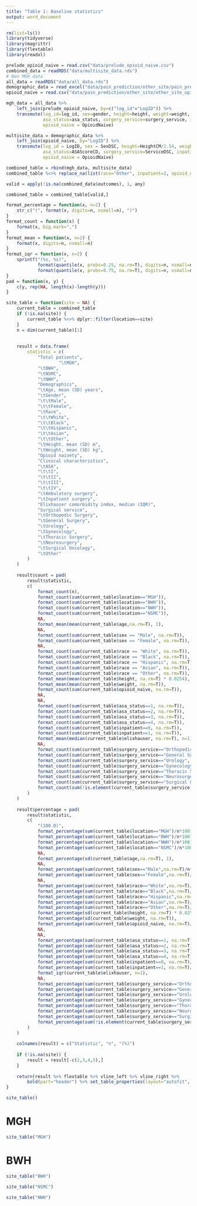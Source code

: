 ```yaml
---
title: "Table 1: Baseline statistics"
output: word_document
---
```


```r
rm(list=ls())
library(tidyverse)
library(magrittr)
library(flextable)
library(readxl)

prelude_opioid_naive = read.csv("data/prelude_opioid_naive.csv")
combined_data = readRDS("data/multisite_data.rds")
# Non MGH data`
all_data = readRDS("data/all_data.rds")
demographic_data = read_excel("data/pain_prediction/other_site/pain_prediction_processed_data.xlsx")
opioid_naive = read.csv("data/pain_prediction/other_site/other_site_opioid_naive.csv")
```

```r
mgh_data = all_data %>% 
    left_join(prelude_opioid_naive, by=c("log_id"="LogID")) %>%
    transmute(log_id=log_id, sex=gender, height=height, weight=weight, age=age, race=race,
              asa_status=asa_status, surgery_service=surgery_service, inpatient=inpatient_vs_ambulatory, elixhauser=elixhauser, location="MGH",
              opioid_naive = OpioidNaive)

multisite_data = demographic_data %>%
    left_join(opioid_naive, by="LogID") %>%
    transmute(log_id = LogID, sex = SexDSC, height=HeightCM/2.54, weight = WeightKG, age=Age, race=Race,
              asa_status=ASAScoreCD, surgery_service=ServiceDSC, inpatient=(InptVAmb=="Inpatient")*1, elixhauser=ELIX, location=LocationAbbrev,
              opioid_naive = OpioidNaive)

combined_table = rbind(mgh_data, multisite_data)
combined_table %<>% replace_na(list(race="Other", inpatient=2, opioid_naive=1))

valid = apply(!is.na(combined_data$outcomes), 1, any)

combined_table = combined_table[valid,]
```

```r
format_percentage = function(x, n=2) {
    str_c("(", format(x, digits=n, nsmall=n), ")")
}
format_count = function(x) {
    format(x, big.mark=",")
}
format_mean = function(x, n=2) {
    format(x, digits=n, nsmall=n)
}
format_iqr = function(x, n=2) {
    sprintf("(%s, %s)",
            format(quantile(x, probs=0.25, na.rm=T), digits=n, nsmall=n),
            format(quantile(x, probs=0.75, na.rm=T), digits=n, nsmall=n))
}
pad = function(x, y) {
    c(y, rep(NA, length(x)-length(y)))
}

site_table = function(site = NA) {
    current_table = combined_table
    if (!is.na(site)) {
        current_table %<>% dplyr::filter(location==site)
    }
    n = dim(current_table)[1]
    
    
    result = data.frame(
        statistic = c(
            "Total patients",
                    "\tMGH",
            "\tBWH",
            "\tNSMC",
            "\tNWH",
            "Demographics",
            "\tAge, mean (SD) years",
            "\tGender",
            "\t\tMale",
            "\t\tFemale",
            "\tRace",
            "\t\tWhite",
            "\t\tBlack",
            "\t\tHispanic",
            "\t\tAsian",
            "\t\tOther",
            "\tHeight, mean (SD) m",
            "\tWeight, mean (SD) kg",
            "Opioid naivety",
            "Clinical characteristics",
            "\tASA",
            "\t\tI",
            "\t\tII",
            "\t\tIII",
            "\t\tIV",
            "\tAmbulatory surgery",
            "\tInpatient surgery",
            "Elixhauser comorbidity index, median (IQR)",
            "Surgical service",
            "\tOrthopedic Surgery",
            "\tGeneral Surgery",
            "\tUrology",
            "\tGynecology",
            "\tThoracic Surgery",
            "\tNeurosurgery",
            "\tSurgical Oncology",
            "\tOther"
        )
    )
    
    result$count = pad(
        result$statistic,
        c( 
            format_count(n),
            format_count(sum(current_table$location=="MGH")),
            format_count(sum(current_table$location=="BWH")),
            format_count(sum(current_table$location=="NWH")),
            format_count(sum(current_table$location=="NSMC")),
            NA,
            format_mean(mean(current_table$age,na.rm=T), 1),
            NA,
            format_count(sum(current_table$sex == "Male", na.rm=T)),
            format_count(sum(current_table$sex == "Female", na.rm=T)),
            NA,
            format_count(sum(current_table$race == "White", na.rm=T)),
            format_count(sum(current_table$race == "Black", na.rm=T)),
            format_count(sum(current_table$race == "Hispanic", na.rm=T)),
            format_count(sum(current_table$race == "Asian", na.rm=T)),
            format_count(sum(current_table$race == "Other", na.rm=T)),
            format_mean(mean(current_table$height, na.rm=T) * 0.0254),
            format_mean(mean(current_table$weight, na.rm=T)),
            format_count(sum(current_table$opioid_naive, na.rm=T)),
            NA,
            NA,
            format_count(sum(current_table$asa_status==1, na.rm=T)),
            format_count(sum(current_table$asa_status==2, na.rm=T)),
            format_count(sum(current_table$asa_status==3, na.rm=T)),
            format_count(sum(current_table$asa_status==4, na.rm=T)),
            format_count(sum(current_table$inpatient==0, na.rm=T)),
            format_count(sum(current_table$inpatient==1, na.rm=T)),
            format_mean(median(current_table$elixhauser, na.rm=T), n=1),
            NA,
            format_count(sum(current_table$surgery_service=="Orthopedic Surgery", na.rm=T)),
            format_count(sum(current_table$surgery_service=="General Surgery", na.rm=T)),
            format_count(sum(current_table$surgery_service=="Urology", na.rm=T)),
            format_count(sum(current_table$surgery_service=="Gynecology", na.rm=T)),
            format_count(sum(current_table$surgery_service=="Thoracic Surgery", na.rm=T)),
            format_count(sum(current_table$surgery_service=="Neurosurgery", na.rm=T)),
            format_count(sum(current_table$surgery_service=="Surgical Oncology", na.rm=T)),
            format_count(sum(!is.element(current_table$surgery_service, c("Orthopedic Surgery", "General Surgery", "Urology", "Gynecology", "Thoracic Surgery", "Neurosurgery", "Surgical Oncology")), na.rm=T))
        )
    )
    
    result$percentage = pad(
        result$statistic,
        c(
            "(100.0)",
            format_percentage(sum(current_table$location=="MGH")/n*100),
            format_percentage(sum(current_table$location=="BWH")/n*100),
            format_percentage(sum(current_table$location=="NWH")/n*100),
            format_percentage(sum(current_table$location=="NSMC")/n*100),
            NA,
            format_percentage(sd(current_table$age,na.rm=T), 1),
            NA,
            format_percentage(sum(current_table$sex=="Male",na.rm=T)/n*100),
            format_percentage(sum(current_table$sex=="Female",na.rm=T)/n*100),
            NA,
            format_percentage(sum(current_table$race=="White",na.rm=T)/n*100),
            format_percentage(sum(current_table$race=="Black",na.rm=T)/n*100),
            format_percentage(sum(current_table$race=="Hispanic",na.rm=T)/n*100),
            format_percentage(sum(current_table$race=="Asian",na.rm=T)/n*100),
            format_percentage(sum(current_table$race=="Other",na.rm=T)/n*100),
            format_percentage(sd(current_table$height, na.rm=T) * 0.0254),
            format_percentage(sd(current_table$weight, na.rm=T)),
            format_percentage(sum(current_table$opioid_naive, na.rm=T)/n*100),
            NA,
            NA,
            format_percentage(sum(current_table$asa_status==1, na.rm=T)/n*100),
            format_percentage(sum(current_table$asa_status==2, na.rm=T)/n*100),
            format_percentage(sum(current_table$asa_status==3, na.rm=T)/n*100),
            format_percentage(sum(current_table$asa_status==4, na.rm=T)/n*100),
            format_percentage(sum(current_table$inpatient==0, na.rm=T)/n*100),
            format_percentage(sum(current_table$inpatient==1, na.rm=T)/n*100),
            format_iqr(current_table$elixhauser, n=1),
            NA,
            format_percentage(sum(current_table$surgery_service=="Orthopedic Surgery", na.rm=T)/n*100),
            format_percentage(sum(current_table$surgery_service=="General Surgery", na.rm=T)/n*100),
            format_percentage(sum(current_table$surgery_service=="Urology", na.rm=T)/n*100),
            format_percentage(sum(current_table$surgery_service=="Gynecology", na.rm=T)/n*100),
            format_percentage(sum(current_table$surgery_service=="Thoracic Surgery", na.rm=T)/n*100),
            format_percentage(sum(current_table$surgery_service=="Neurosurgery", na.rm=T)/n*100),
            format_percentage(sum(current_table$surgery_service=="Surgical Oncology", na.rm=T)/n*100),
            format_percentage(sum(!is.element(current_table$surgery_service, c("Orthopedic Surgery", "General Surgery", "Urology", "Gynecology", "Thoracic Surgery", "Neurosurgery", "Surgical Oncology")), na.rm=T)/n*100)
        )
    )
    
    colnames(result) = c("Statistic", "n", "(%)")
    
    if (!is.na(site)) {
        result = result[-c(2,3,4,5),]
    }
    
    return(result %>% flextable %>% vline_left %>% vline_right %>%
        bold(part="header") %>% set_table_properties(layout="autofit", width=1))
}

```

```r
site_table()
```

# MGH
```r
site_table("MGH")
```

# BWH
```r
site_table("BWH")
```

```r
site_table("NSMC")
```

```r
site_table("NWH")
```

